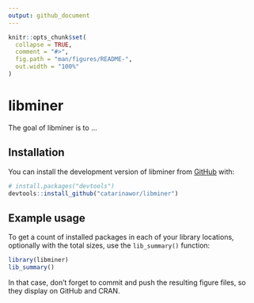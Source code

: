 ```yaml
---
output: github_document
---
```


<!-- README.md is generated from README.Rmd. Please edit that file -->

```r
knitr::opts_chunk$set(
  collapse = TRUE,
  comment = "#>",
  fig.path = "man/figures/README-",
  out.width = "100%"
)
```

# libminer

<!-- badges: start -->
<!-- badges: end -->

The goal of libminer is to ...

## Installation

You can install the development version of libminer from [GitHub](https://github.com/) with:

``` r
# install.packages("devtools")
devtools::install_github("catarinawor/libminer")
```

## Example usage
 
To get a count of installed packages in each of your library locations, 
optionally with the total sizes, use the `lib_summary()` function:
 
```r
library(libminer)
lib_summary()
```

In that case, don't forget to commit and push the resulting figure files, so they display on GitHub and CRAN.
